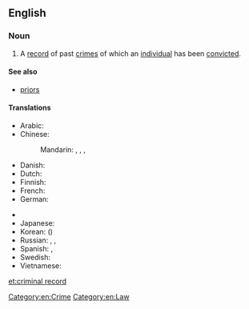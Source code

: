==English==

===Noun===
{{en-noun|head=[[criminal]] [[record]]}}

# A [[record]] of past [[crime]]s of which an [[individual]] has been [[convict]]ed.

====See also====
* [[priors]]

====Translations====
{{trans-top|a record of past crimes}}
* Arabic: {{t-|ar|سجل الجنائية|m|tr=sájjal al-jināʾíyya|sc=Arab}}
* Chinese:
*: Mandarin: {{t|cmn|犯罪記錄|sc=Hani}}, {{t|cmn|犯罪记录|tr=fànzuì jìlù|sc=Hani}}, {{t|cmn|前科|tr=qiánkē|sc=Hani}}, {{t|cmn|案底|tr=àndǐ|sc=Hani}}
* Danish: {{t-|da|straffeattest}}
* Dutch: {{t+|nl|strafblad|n}}
* Finnish: {{t-|fi|rikosrekisteri}}
* French: {{t+|fr|casier judiciaire|m}}
* German: {{t-|de|Vorstrafenregister|n}}
{{trans-mid}}
* {{trreq|hi}}
* Japanese: {{t-|ja|前科|tr=ぜんか, zenka|sc=Jpan}}
* Korean: {{t+|ko|전과|tr=jeongwa|sc=Kore}} ({{t+|ko|前科|sc=Kore}})
* Russian: {{t-|ru|досье преступника|n|tr=dosʹjé prestúpnika|sc=Cyrl}}, {{t-|ru|уголовное прошлое|n|tr=ugolóvnoje próšloje|sc=Cyrl}}, {{t+|ru|судимость|f|tr=sudímostʹ|sc=Cyrl}} {{qualifier|prior conviction}}
* Spanish: {{t-|es|antecedentes policiales|m-p}} {{qualifier|police records}}, {{t-|es|antecedentes penales|m-p}} {{qualifier|prior conviction}}
* Swedish: {{t-|sv|brottsregister|n}}
* Vietnamese: {{t-|vi|lý lịch tư pháp}}
{{trans-bottom}}

[[Category:en:Crime]]
[[Category:en:Law]]

[[et:criminal record]]